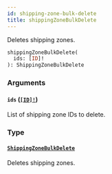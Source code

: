 ```yaml
---
id: shipping-zone-bulk-delete
title: shippingZoneBulkDelete
---
```


Deletes shipping zones.

```graphql
shippingZoneBulkDelete(
  ids: [ID]!
): ShippingZoneBulkDelete

```

### Arguments

#### `ids` ([`[ID]!`](/developer/api-reference/scalars/id))

List of shipping zone IDs to delete.

### Type

#### [`ShippingZoneBulkDelete`](/developer/api-reference/objects/shipping-zone-bulk-delete)

Deletes shipping zones.
